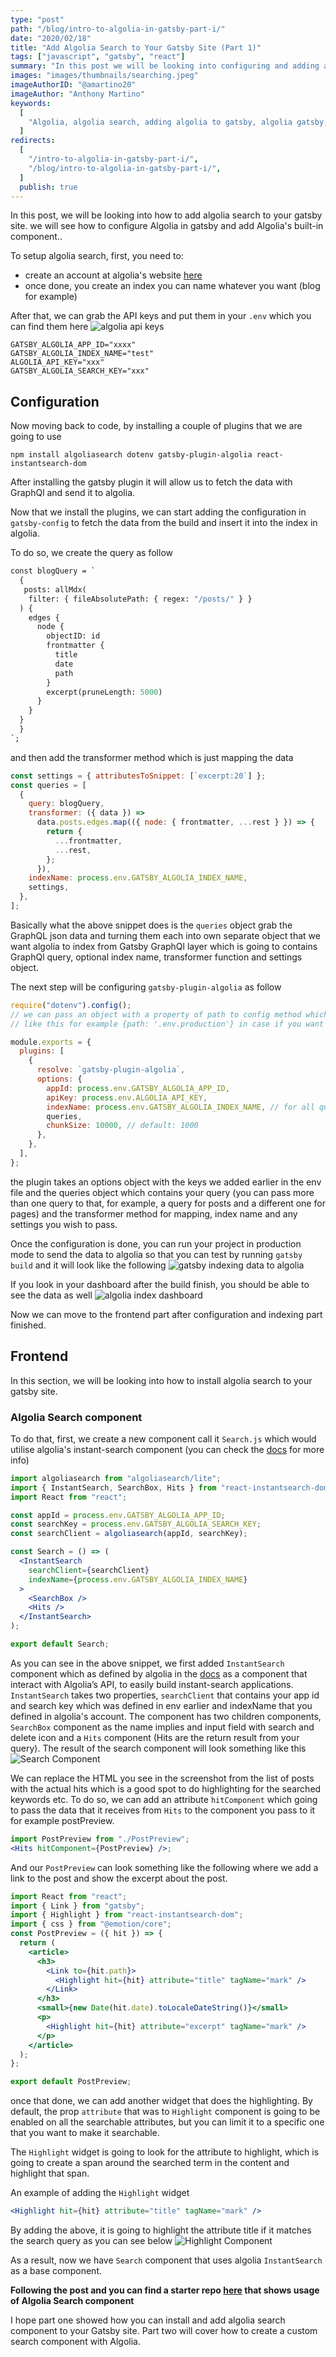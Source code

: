 ```yaml
---
type: "post"
path: "/blog/intro-to-algolia-in-gatsby-part-i/"
date: "2020/02/18"
title: "Add Algolia Search to Your Gatsby Site (Part 1)"
tags: ["javascript", "gatsby", "react"]
summary: "In this post we will be looking into configuring and adding algolia instant search component to your gatsby site"
images: "images/thumbnails/searching.jpeg"
imageAuthorID: "@amartino20"
imageAuthor: "Anthony Martino"
keywords:
  [
    "Algolia, algolia search, adding algolia to gatsby, algolia gatsby, react instantsearch",
  ]
redirects:
  [
    "/intro-to-algolia-in-gatsby-part-i/",
    "/blog/intro-to-algolia-in-gatsby-part-i/",
  ]
  publish: true
---
```


In this post, we will be looking into how to add algolia search to your gatsby site. we will see how to configure Algolia in gatsby and add Algolia's built-in component..

To setup algolia search, first, you need to:

- create an account at algolia's website [here](https://www.algolia.com/users/sign_up)
- once done, you create an index you can name whatever you want (blog for example)

After that, we can grab the API keys and put them in your `.env` which you can find them here
![algolia api keys](./algolia-api-keys.png)

```text
GATSBY_ALGOLIA_APP_ID="xxxx"
GATSBY_ALGOLIA_INDEX_NAME="test"
ALGOLIA_API_KEY="xxx"
GATSBY_ALGOLIA_SEARCH_KEY="xxx"
```

## Configuration

Now moving back to code, by installing a couple of plugins that we are going to use

```shell
npm install algoliasearch dotenv gatsby-plugin-algolia react-instantsearch-dom
```

After installing the gatsby plugin it will allow us to fetch the data with GraphQl and send it to algolia.

Now that we install the plugins, we can start adding the configuration in `gatsby-config` to fetch the data from the build and insert it into the index in algolia.

To do so, we create the query as follow

```graphql
const blogQuery = `
  {
   posts: allMdx(
    filter: { fileAbsolutePath: { regex: "/posts/" } }
  ) {
    edges {
      node {
        objectID: id
        frontmatter {
          title
          date
          path
        }
        excerpt(pruneLength: 5000)
      }
    }
  }
  }
`;
```

and then add the transformer method which is just mapping the data

```javascript {5-11}
const settings = { attributesToSnippet: [`excerpt:20`] };
const queries = [
  {
    query: blogQuery,
    transformer: ({ data }) =>
      data.posts.edges.map(({ node: { frontmatter, ...rest } }) => {
        return {
          ...frontmatter,
          ...rest,
        };
      }),
    indexName: process.env.GATSBY_ALGOLIA_INDEX_NAME,
    settings,
  },
];
```

Basically what the above snippet does is the `queries` object grab the GraphQL json data and turning them each into own separate object that we want algolia to index from Gatsby GraphQl layer which is going to contains GraphQl query, optional index name, transformer function and settings object.

The next step will be configuring `gatsby-plugin-algolia` as follow

```js
require("dotenv").config();
// we can pass an object with a property of path to config method which would look
// like this for example {path: '.env.production'} in case if you want to configure for different modes

module.exports = {
  plugins: [
    {
      resolve: `gatsby-plugin-algolia`,
      options: {
        appId: process.env.GATSBY_ALGOLIA_APP_ID,
        apiKey: process.env.ALGOLIA_API_KEY,
        indexName: process.env.GATSBY_ALGOLIA_INDEX_NAME, // for all queries
        queries,
        chunkSize: 10000, // default: 1000
      },
    },
  ],
};
```

the plugin takes an options object with the keys we added earlier in the env file and the queries object which contains your query (you can pass more than one query to that, for example, a query for posts and a different one for pages) and the transformer method for mapping, index name and any settings you wish to pass.

Once the configuration is done, you can run your project in production mode to send the data to algolia so that you can test by running `gatsby build` and it will look like the following
![gatsby indexing data to algolia](./algolia-build.png)

If you look in your dashboard after the build finish, you should be able to see the data as well
![algolia index dashboard](./algolia-index-dashboard.png)

Now we can move to the frontend part after configuration and indexing part finished.

## Frontend

In this section, we will be looking into how to install algolia search to your gatsby site.

### Algolia Search component

To do that, first, we create a new component call it `Search.js` which would utilise algolia's instant-search component (you can check the [docs](https://www.algolia.com/doc/guides/building-search-ui/installation/react/) for more info)

```jsx {10-16}
import algoliasearch from "algoliasearch/lite";
import { InstantSearch, SearchBox, Hits } from "react-instantsearch-dom";
import React from "react";

const appId = process.env.GATSBY_ALGOLIA_APP_ID;
const searchKey = process.env.GATSBY_ALGOLIA_SEARCH_KEY;
const searchClient = algoliasearch(appId, searchKey);

const Search = () => (
  <InstantSearch
    searchClient={searchClient}
    indexName={process.env.GATSBY_ALGOLIA_INDEX_NAME}
  >
    <SearchBox />
    <Hits />
  </InstantSearch>
);

export default Search;
```

As you can see in the above snippet, we first added `InstantSearch` component which as defined by algolia in the [docs](https://www.algolia.com/doc/guides/building-search-ui/what-is-instantsearch/react/) as a component that interact with Algolia’s API, to easily build instant-search applications.
`InstantSearch` takes two properties, `searchClient` that contains your app id and search key which was defined in env earlier and indexName that you defined in algolia's account. The component has two children components, `SearchBox` component as the name implies and input field with search and delete icon and a `Hits` component (Hits are the return result from your query).
The result of the search component will look something like this
![Search Component](./SearchComponent.png)

We can replace the HTML you see in the screenshot from the list of posts with the actual hits which is a good spot to do highlighting for the searched keywords etc.
To do so, we can add an attribute `hitComponent` which going to pass the data that it receives from `Hits` to the component you pass to it for example postPreview.

```jsx
import PostPreview from "./PostPreview";
<Hits hitComponent={PostPreview} />;
```

And our `PostPreview` can look something like the following where we add a link to the post and show the excerpt about the post.

```jsx
import React from "react";
import { Link } from "gatsby";
import { Highlight } from "react-instantsearch-dom";
import { css } from "@emotion/core";
const PostPreview = ({ hit }) => {
  return (
    <article>
      <h3>
        <Link to={hit.path}>
          <Highlight hit={hit} attribute="title" tagName="mark" />
        </Link>
      </h3>
      <small>{new Date(hit.date).toLocaleDateString()}</small>
      <p>
        <Highlight hit={hit} attribute="excerpt" tagName="mark" />
      </p>
    </article>
  );
};

export default PostPreview;
```

once that done, we can add another widget that does the highlighting. By default, the prop `attribute` that was to `Highlight` component is going to be enabled on all the searchable attributes, but you can limit it to a specific one that you want to make it searchable.

The `Highlight` widget is going to look for the attribute to highlight, which is going to create a span around the searched term in the content and highlight that span.

An example of adding the `Highlight` widget

```jsx
<Highlight hit={hit} attribute="title" tagName="mark" />
```

By adding the above, it is going to highlight the attribute title if it matches the search query as you can see below
![Highlight Component](./highlight-widget.png)

As a result, now we have `Search` component that uses algolia `InstantSearch` as a base component.

**Following the post and you can find a starter repo [here](https://github.com/gabroun/gatsby-mdx-starter) that shows usage of Algolia Search component**

I hope part one showed how you can install and add algolia search component to your Gatsby site. Part two will cover how to create a custom search component with Algolia.
